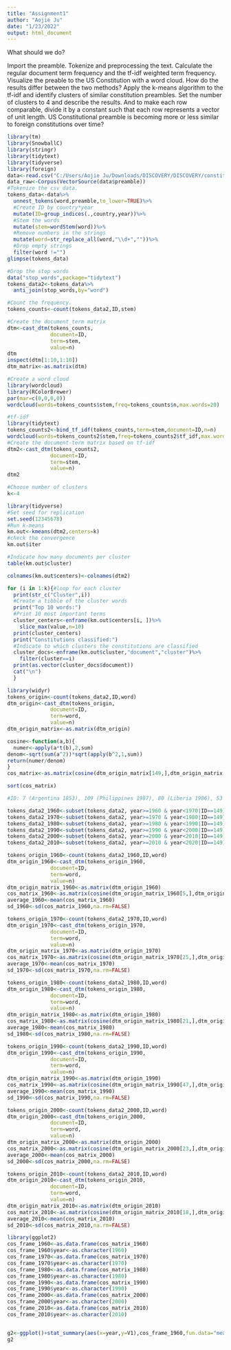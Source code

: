 ```yaml
---
title: "Assignment1"
author: "Aojie Ju"
date: "1/23/2022"
output: html_document
---
```

What should we do? 

Import the preamble.
Tokenize and preprocessing the text.
Calculate the regular document term frequency and the tf-idf weighted term frequency.
Visualize the preable to the US Constitution with a word cloud.
How do the results differ between the two methods?
Apply the k-means algorithm to the tf-idf and identify clusters of similar constitution preambles. Set the number of clusters to 4 and describe the results. And to make each row comparable, divide it by a constant such that each row represents a vector of unit length.
US Constitutional preamble is becoming more or less similar to foreign constitutions over time? 
```r
library(tm)
library(SnowballC)
library(stringr)
library(tidytext)
library(tidyverse)
library(foreign)
data<-read.csv("C:/Users/Aojie Ju/Downloads/DISCOVERY/DISCOVERY/constitution.csv")
data_raw<-Corpus(VectorSource(data$preamble))
#Tokenize the csv data.
tokens_data<-data%>%
  unnest_tokens(word,preamble,to_lower=TRUE)%>%
  #Create ID by country*year
  mutate(ID=group_indices(.,country,year))%>%
  #Stem the words
  mutate(stem=wordStem(word))%>%
  #Remove numbers in the strings
  mutate(word=str_replace_all(word,"\\d+",""))%>%
  #Drop empty strings
  filter(word !="")
glimpse(tokens_data)

#Drop the stop words
data("stop_words",package="tidytext")
tokens_data2<-tokens_data%>%
  anti_join(stop_words,by="word")

#Count the frequency.
tokens_counts<-count(tokens_data2,ID,stem)

#Create the document_term matrix
dtm<-cast_dtm(tokens_counts,
              document=ID,
              term=stem,
              value=n)
dtm
inspect(dtm[1:10,1:10])
dtm_matrix<-as.matrix(dtm)

#Create a word cloud
library(wordcloud)
library(RColorBrewer)
par(mar=c(0,0,0,0))
wordcloud(words=tokens_counts$stem,freq=tokens_counts$n,max.words=20)

#tf-idf
library(tidytext)
tokens_counts2<-bind_tf_idf(tokens_counts,term=stem,document=ID,n=n)
wordcloud(words=tokens_counts2$stem,freq=tokens_counts2$tf_idf,max.words=20)
#Create the document-term matrix based on tf-idf
dtm2<-cast_dtm(tokens_counts2,
              document=ID,
              term=stem,
              value=n)
dtm2
```

```r
#Choose number of clusters
k<-4

library(tidyverse)
#Set seed for replication
set.seed(12345678)
#Run k-means
km.out<-kmeans(dtm2,centers=k)
#check the convergence
km.out$iter

#Indicate how many documents per cluster
table(km.out$cluster)

colnames(km.out$centers)<-colnames(dtm2)

for (i in 1:k){#loop for each cluster
  print(str_c("Cluster",i))
  #Create a tibble of the cluster words
  print("Top 10 words:")
  #Print 10 most important terms
  cluster_centers<-enframe(km.out$centers[i, ])%>%
    slice_max(value,n=10)
  print(cluster_centers)
  print("Constitutions classified:")
  #Indicate to which clusters the constitutions are classified
  cluster_docs<-enframe(km.out$cluster,"document","cluster")%>%
    filter(cluster==i)
  print(as.vector(cluster_docs$document))
  cat("\n")
  }
```

```r
library(widyr)
tokens_origin<-count(tokens_data2,ID,word)
dtm_origin<-cast_dtm(tokens_origin,
              document=ID,
              term=word,
              value=n)
dtm_origin_matrix<-as.matrix(dtm_origin)

cosine<-function(a,b){
  numer<-apply(a*t(b),2,sum)
denom<-sqrt(sum(a^2))*sqrt(apply(b^2,1,sum))
return(numer/denom)
}
cos_matrix<-as.matrix(cosine(dtm_origin_matrix[149,],dtm_origin_matrix[-149,]))

sort(cos_matrix)

#ID: 7 (Argentina 1853), 109 (Philippines 1987), 80 (Liberia 1986), 53 (Ghana 1992), 124 (Solomon Islands 1978)
```

```r
tokens_data2_1960<-subset(tokens_data2, year>=1960 & year<1970|ID==149)
tokens_data2_1970<-subset(tokens_data2, year>=1970 & year<1980|ID==149)
tokens_data2_1980<-subset(tokens_data2, year>=1980 & year<1990|ID==149)
tokens_data2_1990<-subset(tokens_data2, year>=1990 & year<2000|ID==149)
tokens_data2_2000<-subset(tokens_data2, year>=2000 & year<2010|ID==149)
tokens_data2_2010<-subset(tokens_data2, year>=2010 & year<2020|ID==149)

tokens_origin_1960<-count(tokens_data2_1960,ID,word)
dtm_origin_1960<-cast_dtm(tokens_origin_1960,
              document=ID,
              term=word,
              value=n)
dtm_origin_matrix_1960<-as.matrix(dtm_origin_1960)
cos_matrix_1960<-as.matrix(cosine(dtm_origin_matrix_1960[5,],dtm_origin_matrix_1960[-5,]))
average_1960<-mean(cos_matrix_1960)
sd_1960<-sd(cos_matrix_1960,na.rm=FALSE)

tokens_origin_1970<-count(tokens_data2_1970,ID,word)
dtm_origin_1970<-cast_dtm(tokens_origin_1970,
              document=ID,
              term=word,
              value=n)
dtm_origin_matrix_1970<-as.matrix(dtm_origin_1970)
cos_matrix_1970<-as.matrix(cosine(dtm_origin_matrix_1970[25,],dtm_origin_matrix_1970[-25,]))
average_1970<-mean(cos_matrix_1970)
sd_1970<-sd(cos_matrix_1970,na.rm=FALSE)

tokens_origin_1980<-count(tokens_data2_1980,ID,word)
dtm_origin_1980<-cast_dtm(tokens_origin_1980,
              document=ID,
              term=word,
              value=n)
dtm_origin_matrix_1980<-as.matrix(dtm_origin_1980)
cos_matrix_1980<-as.matrix(cosine(dtm_origin_matrix_1980[21,],dtm_origin_matrix_1980[-21,]))
average_1980<-mean(cos_matrix_1980)
sd_1980<-sd(cos_matrix_1980,na.rm=FALSE)

tokens_origin_1990<-count(tokens_data2_1990,ID,word)
dtm_origin_1990<-cast_dtm(tokens_origin_1990,
              document=ID,
              term=word,
              value=n)
dtm_origin_matrix_1990<-as.matrix(dtm_origin_1990)
cos_matrix_1990<-as.matrix(cosine(dtm_origin_matrix_1990[47,],dtm_origin_matrix_1990[-47,]))
average_1990<-mean(cos_matrix_1990)
sd_1990<-sd(cos_matrix_1990,na.rm=FALSE)

tokens_origin_2000<-count(tokens_data2_2000,ID,word)
dtm_origin_2000<-cast_dtm(tokens_origin_2000,
              document=ID,
              term=word,
              value=n)
dtm_origin_matrix_2000<-as.matrix(dtm_origin_2000)
cos_matrix_2000<-as.matrix(cosine(dtm_origin_matrix_2000[23,],dtm_origin_matrix_2000[-23,]))
average_2000<-mean(cos_matrix_2000)
sd_2000<-sd(cos_matrix_2000,na.rm=FALSE)

tokens_origin_2010<-count(tokens_data2_2010,ID,word)
dtm_origin_2010<-cast_dtm(tokens_origin_2010,
              document=ID,
              term=word,
              value=n)
dtm_origin_matrix_2010<-as.matrix(dtm_origin_2010)
cos_matrix_2010<-as.matrix(cosine(dtm_origin_matrix_2010[18,],dtm_origin_matrix_2010[-18,]))
average_2010<-mean(cos_matrix_2010)
sd_2010<-sd(cos_matrix_2010,na.rm=FALSE)

library(ggplot2)
cos_frame_1960<-as.data.frame(cos_matrix_1960)
cos_frame_1960$year<-as.character(1960)
cos_frame_1970<-as.data.frame(cos_matrix_1970)
cos_frame_1970$year<-as.character(1970)
cos_frame_1980<-as.data.frame(cos_matrix_1980)
cos_frame_1980$year<-as.character(1980)
cos_frame_1990<-as.data.frame(cos_matrix_1990)
cos_frame_1990$year<-as.character(1990)
cos_frame_2000<-as.data.frame(cos_matrix_2000)
cos_frame_2000$year<-as.character(2000)
cos_frame_2010<-as.data.frame(cos_matrix_2010)
cos_frame_2010$year<-as.character(2010)


g2<-ggplot()+stat_summary(aes(x=year,y=V1),cos_frame_1960,fun.data="mean_cl_normal")+stat_summary(aes(x=year,y=V1),cos_frame_1970,fun.data="mean_cl_normal")+stat_summary(aes(x=year,y=V1),cos_frame_1980,fun.data="mean_cl_normal")+stat_summary(aes(x=year,y=V1),cos_frame_1990,fun.data="mean_cl_normal")+stat_summary(aes(x=year,y=V1),cos_frame_2000,fun.data="mean_cl_normal")+stat_summary(aes(x=year,y=V1),cos_frame_2010,fun.data="mean_cl_normal")
g2
```

